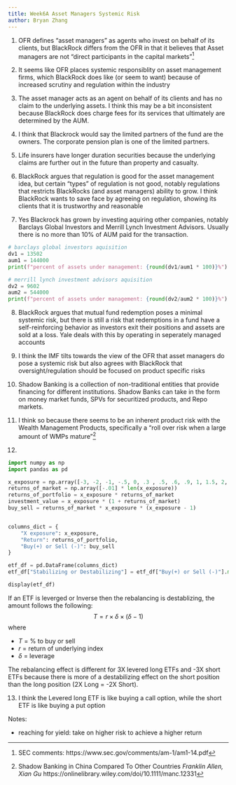 ```yaml
---
title: Week6A Asset Managers Systemic Risk
author: Bryan Zhang
---
```

1. OFR defines "asset managers" as agents who invest on behalf of its clients, but BlackRock differs from the OFR in that it believes that Asset managers are not "direct participants in the capital markets"^[SEC comments: https://www.sec.gov/comments/am-1/am1-14.pdf]

2. It seems like OFR places systemic responsiblity on asset management firms, which BlackRock does like (or seem to want) because of increased scrutiny and regulation within the industry

3. The asset manager acts as an agent on behalf of its clients and has no claim to the underlying assets. I think this may be a bit inconsistent because BlackRock does charge fees for its services that ultimately are determined by the AUM.

4. I think that Blackrock would say the limited partners of the fund are the owners. The corporate pension plan is one of the limited partners. 

5. Life insurers have longer duration securities because the underlying claims are further out in the future than property and casualty. 

6. BlackRock argues that regulation is good for the asset management idea, but certain "types" of regulation is not good, notably regulations that restricts BlackRocks (and asset managers) ability to grow. I think BlackRock wants to save face by agreeing on regulation, showing its clients that it is trustworthy and reasonable 

7. Yes Blackrock has grown by investing aquiring other companies, notably Barclays Global Investors and Merrill Lynch Investment Advisors. Usually there is no more than 10% of AUM paid for the transaction. 

```python
# barclays global investors aquisition
dv1 = 13502
aum1 = 144000
print(f"percent of assets under management: {round(dv1/aum1 * 100)}%")

# merrill lynch investment advisors aquisition
dv2 = 9602
aum2 = 544000
print(f"percent of assets under management: {round(dv2/aum2 * 100)}%")
```

8. BlackRock argues that mutual fund redemption poses a minimal systemic risk, but there is still a risk that redemptions in a fund have a self-reinforcing behavior as investors exit their positions and assets are sold at a loss. Yale deals with this by operating in seperately managed accounts

9. I think the IMF tilts towards the view of the OFR that asset managers do pose a systemic risk but also agrees with BlackRock that oversight/regulation should be focused on product specific risks

10. Shadow Banking is a collection of non-traditional entities that provide financing for different institutions. Shadow Banks can take in the form on money market funds, SPVs for securitized products, and Repo markets. 

11. I think so because there seems to be an inherent product risk with the Wealth Management Products, specifically a "roll over risk when a large amount of WMPs mature"^[Shadow Banking in China Compared To Other Countries *Franklin Allen, Xian Gu* https://onlinelibrary.wiley.com/doi/10.1111/manc.12331]



12. 
```python
import numpy as np
import pandas as pd

x_exposure = np.array([-3, -2, -1, -.5, 0, .3 , .5, .6, .9, 1, 1.5, 2, 3]) # exposure to index
returns_of_market = np.array([-.01] * len(x_exposure))                     # return of index (-1%)
returns_of_portfolio = x_exposure * returns_of_market
investment_value = x_exposure * (1 + returns_of_market)                              # value of index portfolio
buy_sell = returns_of_market * x_exposure * (x_exposure - 1)               # how much to buy/sell to achieve target


columns_dict = {
    "X exposure": x_exposure,
    "Return": returns_of_portfolio,
    "Buy(+) or Sell (-)": buy_sell
}

etf_df = pd.DataFrame(columns_dict)
etf_df["Stabilizing or Destabilizing"] = etf_df["Buy(+) or Sell (-)"].map(lambda x: "Destabilizing" if x < 0 else "Stabilizing")

display(etf_df)
```

If an ETF is leverged or Inverse then the rebalancing is destablizing, the amount follows the following:
$$ T = r \times \delta \times (\delta - 1)$$
where 

* $T$ = % to buy or sell
* $r$ = return of underlying index
* $\delta$ = leverage

The rebalancing effect is different for 3X levered long ETFs and -3X short ETFs because there is more of a destabilizing effect on the short position than the long position (2X Long = -2X Short).  

13. I think the Levered long ETF is like buying a call option, while the short ETF is like buying a put option



Notes:

* reaching for yield: take on higher risk to achieve a higher return
